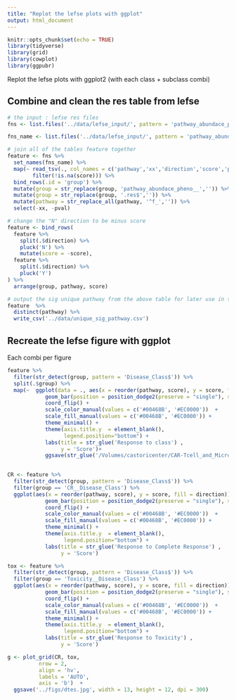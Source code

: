 ```yaml
---
title: "Replot the lefse plots with ggplot"
output: html_document
---
```


```r
knitr::opts_chunk$set(echo = TRUE)
library(tidyverse)
library(grid)
library(cowplot)
library(ggpubr)
```

Replot the lefse plots with ggplot2 (with each class + subclass combi)

## Combine and clean the res table from lefse

```r
# the input : lefse res files
fns <- list.files('../data/lefse_input/', pattern = 'pathway_abundace_pheno__[CR|Toxicity].+res$', full.names = T)

fns_name <- list.files('../data/lefse_input/', pattern = 'pathway_abundace_pheno__[CR|Toxicity].+res$')

# join all of the tables feature together
feature <- fns %>% 
  set_names(fns_name) %>% 
  map(~ read_tsv(., col_names = c('pathway','xx','direction','score','pval')) %>% 
        filter(!is.na(score))) %>% 
  bind_rows(.id = 'group') %>% 
  mutate(group = str_replace(group, 'pathway_abundace_pheno__','')) %>% 
  mutate(group = str_replace(group, '.res$','')) %>% 
  mutate(pathway = str_replace_all(pathway, '^f_','')) %>% 
  select(-xx, -pval)

# change the "N" direction to be minus score
feature <- bind_rows(
  feature %>% 
    split(.$direction) %>% 
    pluck('N') %>% 
    mutate(score = -score),
  feature %>% 
    split(.$direction) %>% 
    pluck('Y') 
) %>% 
  arrange(group, pathway, score)
```

```r
# output the sig unique pathway from the above table for later use in the bar plot
feature  %>% 
  distinct(pathway) %>% 
  write_csv('../data/unique_sig_pathway.csv')
```


## Recreate the lefse figure with ggplot

Each combi per figure

```r
feature %>% 
  filter(str_detect(group, pattern = 'Disease_Class$')) %>% 
  split(.$group) %>% 
  map(~  ggplot(data = ., aes(x = reorder(pathway, score), y = score, fill = direction)) +
            geom_bar(position = position_dodge2(preserve = "single"), stat = 'identity') +
            coord_flip() +
            scale_color_manual(values = c('#00468B', '#EC0000'))  +
            scale_fill_manual(values = c('#00468B', '#EC0000')) +
            theme_minimal() +
            theme(axis.title.y  = element_blank(), 
                  legend.position="bottom") +
            labs(title = str_glue('Response to class') ,
                 y = 'Score')+ 
            ggsave(str_glue('/Volumes/castoricenter/CAR-Tcell_and_Microbiota/humann2_shotgun/figs/lefse_results_ggplot_recreate/Response to class {.$group}.pdf'), device = 'pdf', width = 15, dpi = 300))
 
```

```r
CR <- feature %>% 
  filter(str_detect(group, pattern = 'Disease_Class$')) %>% 
  filter(group == 'CR__Disease_Class') %>% 
  ggplot(aes(x = reorder(pathway, score), y = score, fill = direction)) +
            geom_bar(position = position_dodge2(preserve = "single"), stat = 'identity') +
            coord_flip() +
            scale_color_manual(values = c('#00468B', '#EC0000'))  +
            scale_fill_manual(values = c('#00468B', '#EC0000')) +
            theme_minimal() +
            theme(axis.title.y  = element_blank(), 
                  legend.position="bottom") +
            labs(title = str_glue('Response to Complete Response') ,
                 y = 'Score')

tox <- feature %>% 
  filter(str_detect(group, pattern = 'Disease_Class$')) %>% 
  filter(group == 'Toxicity__Disease_Class') %>% 
  ggplot(aes(x = reorder(pathway, score), y = score, fill = direction)) +
            geom_bar(position = position_dodge2(preserve = "single"), stat = 'identity') +
            coord_flip() +
            scale_color_manual(values = c('#00468B', '#EC0000'))  +
            scale_fill_manual(values = c('#00468B', '#EC0000')) +
            theme_minimal() +
            theme(axis.title.y  = element_blank(), 
                  legend.position="bottom") +
            labs(title = str_glue('Response to Toxicity') ,
                 y = 'Score')

g <- plot_grid(CR, tox,
          nrow = 2, 
          align = 'hv',
          labels = 'AUTO',
          axis = 'b')  +
  ggsave('../figs/dtes.jpg', width = 13, height = 12, dpi = 300)
```



